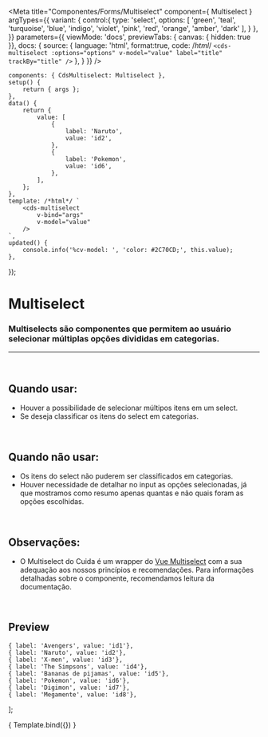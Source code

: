 
<Meta
	title="Componentes/Forms/Multiselect"
	component={ Multiselect }
	argTypes={{
		variant: {
			control:{
				type: 'select',
				options: [
					'green',
					'teal',
					'turquoise',
					'blue',
					'indigo',
					'violet',
					'pink',
					'red',
					'orange',
					'amber',
					'dark'
				],
			}
		},
	}}
	parameters={{
		viewMode: 'docs',
		previewTabs: { canvas: { hidden: true }},
		docs: {
			source: {
				language: 'html',
				format:true,
				code: /*html*/ 
`<cds-multiselect
	:options="options"
	v-model="value"
	label="title"
	trackBy="title"
/>`
			},
		}
	}}
/>

	components: { CdsMultiselect: Multiselect },
	setup() {
		return { args };
	},
	data() {
		return {
			value: [
				{
					label: 'Naruto',
					value: 'id2',
				},
				{
					label: 'Pokemon',
					value: 'id6',
				},
			],
		};
	},
	template: /*html*/ `
		<cds-multiselect
			v-bind="args"
			v-model="value"
		/>
	`,
	updated() {
		console.info('%cv-model: ', 'color: #2C70CD;', this.value);
	},
});

# Multiselect

### Multiselects são componentes que permitem ao usuário selecionar múltiplas opções divididas em categorias.
---
<br />

## Quando usar:
- Houver a possibilidade de selecionar múltipos itens em um select.
- Se deseja classificar os itens do select em categorias.

<br />

## Quando não usar:
- Os itens do select não puderem ser classificados em categorias.
- Houver necessidade de detalhar no input as opções selecionadas, já que mostramos como resumo apenas quantas e não quais foram as opções escolhidas.

<br />

## Observações:
- O Multiselect do Cuida é um wrapper do <a href="https://vue-multiselect.js.org/">Vue Multiselect</a>
com a sua adequação aos nossos princípios e recomendações. Para informações detalhadas sobre o componente, recomendamos
leitura da documentação.

<br />

## Preview

	{ label: 'Avengers', value: 'id1'},
	{ label: 'Naruto', value: 'id2'},
	{ label: 'X-men', value: 'id3'},
	{ label: 'The Simpsons', value: 'id4'},
	{ label: 'Bananas de pijamas', value: 'id5'},
	{ label: 'Pokemon', value: 'id6'},
	{ label: 'Digimon', value: 'id7'},
	{ label: 'Megamente', value: 'id8'},
];

<Canvas>
	<Story
		name="Multiselect"
		args={{
			options,
			label: 'Séries',
			optionsField: 'label',
			variant: 'green',
		}}
	>
		{ Template.bind({}) }
	</Story>
</Canvas>

<ArgsTable story="Multiselect" />
